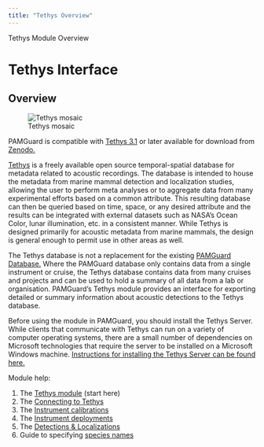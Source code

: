 ```yaml
---
title: "Tethys Overview"
---
```

 Tethys Module Overview   

Tethys Interface
================

Overview
--------

![Tethys mosaic](images/Tethys-200.png)

PAMGuard is compatible with [Tethys 3.1](https://doi.org/10.5281/zenodo.13626338) or later available for download from [Zenodo.](https://doi.org/10.5281/zenodo.13626338)

[Tethys](https://tethys.sdsu.edu/) is a freely available open source temporal-spatial database for metadata related to acoustic recordings. The database is intended to house the metadata from marine mammal detection and localization studies, allowing the user to perform meta analyses or to aggregate data from many experimental efforts based on a common attribute. This resulting database can then be queried based on time, space, or any desired attribute and the results can be integrated with external datasets such as NASA's Ocean Color, lunar illumination, etc. in a consistent manner. While Tethys is designed primarily for acoustic metadata from marine mammals, the design is general enough to permit use in other areas as well.

The Tethys database is not a replacement for the existing [PAMGuard Database.](../../generalDatabaseHelp/docs/database_database.html) Where the PAMGuard database only contains data from a single instrument or cruise, the Tethys database contains data from many cruises and projects and can be used to hold a summary of all data from a lab or organisation. PAMGuard's Tethys module provides an interface for exporting detailed or summary information about acoustic detections to the Tethys database.

Before using the module in PAMGuard, you should install the Tethys Server. While clients that communicate with Tethys can run on a variety of computer operating systems, there are a small number of dependencies on Microsoft technologies that require the server to be installed on a Microsoft Windows machine. [Instructions for installing the Tethys Server can be found here.](https://tethys.sdsu.edu/install/)

  
  

Module help:

1.  The [Tethys module](tethys_module.html) (start here)
2.  The [Connecting to Tethys](connection.html)
3.  The [Instrument calibrations](calibrations.html)
4.  The [Instrument deployments](deployments.html)
5.  The [Detections & Localizations](detect_localize.html)
6.  Guide to specifying [species names](tethys_speciescodes.html)
[](tethys_speciescodes.html)

[](tethys_speciescodes.html)
